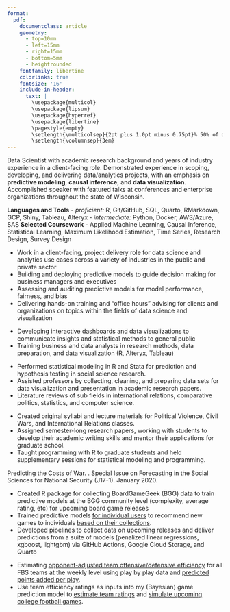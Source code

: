 ```yaml
---
format: 
  pdf:
    documentclass: article
    geometry:
      - top=10mm
      - left=15mm
      - right=15mm
      - bottom=5mm
      - heightrounded
    fontfamily: libertine
    colorlinks: true
    fontsize: '16'
    include-in-header: 
      text: |
        \usepackage{multicol}
        \usepackage{lipsum}
        \usepackage{hyperref}
        \usepackage{libertine}
        \pagestyle{empty}
        \setlength{\multicolsep}{2pt plus 1.0pt minus 0.75pt}% 50% of original values
        \setlength{\columnsep}{3em}
---
```

<!-- TITLE -->
\begin{huge}\begin{center}{\bf PHIL HENRICKSON, PHD}\end{center}\end{huge}

<!-- CONTACT INFO -->
\begin{center}phil.henrickson@gmail.com ∙ Madison, WI ∙ \href{https://phenrickson.github.io}{Personal Site} ∙ \href{https://github.com/phenrickson}{GitHub} ∙ \href{https://www.linkedin.com/in/phenrickson/}{LinkedIn}
\end{center}
\vspace{15pt}

<!-- EDUCATION: 1ST BULLET -->
\begin{large}
  {\bf EDUCATION}
  \vspace{3pt}
  \hrule
  \begin{multicols}{2}
    \begin{flushleft}{\bf Florida State University}\end{flushleft}
    \begin{flushright}Tallahassee, FL\end{flushright}
  \end{multicols}
  \vspace{-0.17cm}
  \begin{multicols}{2}
    \begin{flushleft}Doctor of Philosophy: Political Science \end{flushleft}
  \end{multicols}
    \vspace{-0.17cm}
    \vspace{-0.17cm}
  \begin{flushleft}Dissertation: \textit{Applied Predictive Modeling for Measurement and Inference in International Conflict and Political Violence}\end{flushleft}
\end{large}

\vspace{0.05cm}

<!-- EDUCATION: 2ND BULLET -->
\begin{large}
  \begin{multicols}{2}
    \begin{flushleft}{\bf Texas A\&M University}\end{flushleft}
    \begin{flushright}College Station, TX\end{flushright}
  \end{multicols}
  \vspace{-0.17cm}
  \begin{multicols}{2}
    \begin{flushleft}Bachelor of Science: Political Science\end{flushleft}
  \end{multicols}
\end{large}
\vspace{1.5pt}

\begin{large}{\bf SUMMARY}
  \vspace{3pt}
  \hrule
\end{large}
\vspace{-0.16cm}
Data Scientist with academic research background and years of industry experience in a client-facing role. Demonstrated experience in scoping, developing, and delivering data/analytics projects, with an emphasis on **predictive modeling**, **causal inference**, and **data visualization**. Accomplished speaker with featured talks at conferences and enterprise organizations throughout the state of Wisconsin.

<!-- SKILLS -->
\begin{large}{\bf SKILLS}
  \vspace{3pt}
  \hrule
\end{large}
\vspace{-0.16cm}
**Languages and Tools** \newline
- *proficient:* R, Git/GitHub, SQL, Quarto, RMarkdown, GCP, Shiny, Tableau, Alteryx \newline
- *intermediate:* Python, Docker, AWS/Azure, SAS \newline
**Selected Coursework** - Applied Machine Learning, Causal Inference, Statistical Learning, Maximum Likelihood Estimation, Time Series, Research Design, Survey Design

<!-- EXPERIENCE : 1ST BULLET-->
\begin{large}{\bf EXPERIENCE}
  \vspace{3pt}
  \hrule
  \begin{multicols}{2}
    \begin{flushleft}{\bf AE Business Solutions}\end{flushleft}
    \begin{flushright}2019-Present\end{flushright}
  \end{multicols}
  \vspace{-0.17cm}
  \begin{multicols}{2}
    \begin{flushleft}\textit{Data Scientist}\end{flushleft}
    \begin{flushright}Madison, WI\end{flushright}\end
  {multicols}
\end{large}
\vspace{-0.16cm}
* Work in a client-facing, project delivery role for data science and analytics use cases across a variety of industries in the public and private sector
* Building and deploying predictive models to guide decision making for business managers and executives
* Assessing and auditing predictive models for model performance, fairness, and bias
* Delivering hands-on training and "office hours" advising for clients and organizations on topics within the fields of data science and visualization

\vspace{7pt}

<!-- EXPERIENCE : 2ND BULLET -->
\begin{large}
  \vspace{3pt}
  \begin{multicols}{2}
    \begin{flushleft}{\bf AE Business Solutions}\end{flushleft}
    \begin{flushright}2018-2019\end{flushright}
  \end{multicols}
  \vspace{-0.17cm}
  \begin{multicols}{2}
    \begin{flushleft}\textit{Business Intelligence Engineer}\end{flushleft}
    \begin{flushright}Madison, WI\end{flushright}\end
  {multicols}
\end{large}
\vspace{-0.16cm}
* Developing interactive dashboards and data visualizations to communicate insights and statistical methods to general public
* Training business and data analysts in research methods, data preparation, and data visualization (R, Alteryx, Tableau)

\vspace{7pt}

<!-- EXPERIENCE : 3RD BULLET -->
\begin{large}
  \begin{multicols}{2}
    \begin{flushleft}{\bf Florida State University}\end{flushleft}
    \begin{flushright}2013-2018\end{flushright}
  \end{multicols}
  \vspace{-0.17cm}
  \begin{multicols}{2}
    \begin{flushleft}\textit{Research Assistant}\end
    {flushleft}\begin{flushright}Tallahassee, FL\end
    {flushright}
  \end{multicols}
\end{large}
\vspace{-0.16cm}
* Performed statistical modeling in R and Stata for prediction and hypothesis testing in social science research.
* Assisted professors by collecting, cleaning, and preparing data sets for data visualization and presentation in academic research papers.
* Literature reviews of sub fields in international relations, comparative politics, statistics, and computer science.

\vspace{7pt}

\begin{large}
  \vspace{-0.17cm}
  \begin{multicols}{2}
    \begin{flushleft}\textit{Instructor}\end
    {flushleft}
  \end{multicols}
\end{large}
\vspace{-0.16cm}
* Created original syllabi and lecture materials for Political Violence, Civil Wars, and International Relations classes.
* Assigned semester-long research papers, working with students to develop their academic writing skills and mentor their applications for graduate school.
* Taught programming with R to graduate students and held supplementary sessions for statistical modeling and programming.

\vspace{7pt}

<!-- RESEARCH -->
\begin{large}
{\bf RESEARCH}
  \vspace{3pt}
  \hrule
\end{large}
\vspace{-0.16cm}
Predicting the Costs of War. \textit{Journal of Defense Modeling and Simulation}. Special Issue on Forecasting in the Social Sciences for National Security (J17-1). January 2020.

\vspace{7pt}

<!-- PERSONAL PROJECTS : 1ST BULLET -->
\begin{large}
{\bf PERSONAL PROJECTS}
  \vspace{3pt}
  \hrule
  \begin{multicols}{2}
    \begin{flushleft}\textit{\href{https://phenrickson.github.io/boardgames.html}{Predicting Upcoming Board Games}}\end{flushleft}
    \begin{flushright}2022-2023\end{flushright}
  \end{multicols}
  \vspace{-0.17cm}
\end{large}
* Created R package for collecting BoardGameGeek (BGG) data to train predictive models at the BGG community level (complexity, average rating, etc) for upcoming board game releases
* Trained predictive models [for individual users](https://phenrickson.github.io/bgg_collections/) to recommend new games to individuals [based on their collections](https://phenrickson.github.io/bgg_collections/).
* Developed pipelines to collect data on upcoming releases and deliver predictions from a suite of models (penalized linear regressions, xgboost, lightgbm) via GitHub Actions, Google Cloud Storage, and Quarto

\vspace{7pt}

<!-- PERSONAL PROJECTS : 2nd BULLET -->
\begin{large}
  \vspace{3pt}
  \begin{multicols}{2}
    \begin{flushleft}\textit{\href{https://phenrickson.github.io/cfb.html}{College Football Predictions and Rankings}}\end{flushleft}
    \begin{flushright}2024\end{flushright}
  \end{multicols}
  \vspace{-0.17cm}
\end{large}
* Estimating [opponent-adjusted team offensive/defensive efficiency](https://phenrickson.github.io/cfb_models/estimating_efficiency.html) for all FBS teams at the weekly level using play by play data and [predicted points added per play](https://phenrickson.github.io/cfb_models/expected_points.html).
* Use team efficiency ratings as inputs into my (Bayesian) game prediction model to [estimate team ratings](https://phenrickson.github.io/cfb_models/season_report.html) and [simulate upcoming college football games](https://phenrickson.github.io/cfb_models/predicting_games.html).

